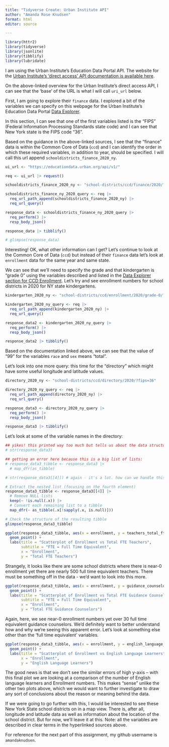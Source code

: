 ```yaml
---
title: "Tidyverse Create: Urban Institute API"
author: "Amanda Rose Knudsen"
format: html
editor: source

---
```


```r
library(httr2)
library(tidyverse)
library(jsonlite)
library(tibblify)
library(lubridate)
```

I am using the Urban Institute's Education Data Portal API. The website for the [Urban Institute's 'direct access' API documentation is available here](https://educationdata.urban.org/documentation/#direct_access). 

On the above-linked overview for the Urban Institute's direct access API, I can see that the 'base' of the URL is what I will call `uri_url` below.

First, I am going to explore their `finance` data. I explored a bit of the variables we can specify on this webpage for the Urban Institute's Education Data Portal [Data Explorer](https://educationdata.urban.org/documentation/school-districts.html#ccd_finance). 

In this section, I can see that one of the first variables listed is the "FIPS" (Federal Information Processing Standards state code) and I can see that New York state is the FIPS code "36".

Based on the guidance in the above-linked sources, I see that the "finance" data is within the Common Core of Data (`ccd`) and I can identify the order in which these required variables, in addition to year, should be specified. I will call this url append `schooldistricts_finance_2020_ny`.


```r
ui_url <- "https://educationdata.urban.org/api/v1/"

req <- ui_url |> request()

schooldistricts_finance_2020_ny <- "school-districts/ccd/finance/2020/?fips=36"

schooldistricts_finance_ny_2020_query <- req |>
  req_url_path_append(schooldistricts_finance_2020_ny) |>
  req_url_query()

response_data <- schooldistricts_finance_ny_2020_query |>
  req_perform() |>
  resp_body_json()

response_data |> tibblify() 

# glimpse(response_data)
```
Interesting! OK, what other information can I get? Let's continue to look at the Common Core of Data (`ccd`) but instead of their `finance` data let's look at `enrollment` data for the same year and same state. 

We can see that we'll need to specify the grade and that kindergarten is "grade 0" using the variables described and listed in the [Data Explorer section for CCD Enrollment](https://educationdata.urban.org/documentation/school-districts.html#ccd-enrollment-by-grade). Let's try and see enrollment numbers for school districts in 2020 for NY state kindergartens.  

```r
kindergarten_2020_ny <- "school-districts/ccd/enrollment/2020/grade-0/?fips=36"

kindergarten_2020_ny_query <- req |>
  req_url_path_append(kindergarten_2020_ny) |>
  req_url_query()

response_data2 <- kindergarten_2020_ny_query |>
  req_perform() |>
  resp_body_json()

response_data2 |> tibblify() 
```
Based on the documentation linked above, we can see that the value of "99" for the variables `race` and `sex` means "total". 

Let's look into one more query: this time for the "directory" which might have some useful longitude and latitude values. 

```r
directory_2020_ny <- "school-districts/ccd/directory/2020/?fips=36"

directory_2020_ny_query <- req |>
  req_url_path_append(directory_2020_ny) |>
  req_url_query()

response_data3 <- directory_2020_ny_query |>
  req_perform() |>
  resp_body_json()

response_data3 |> tibblify() 
```
Let's look at some of the variable names in the directory:

```r
## yikes! this printed way too much but tells us about the data structure:
# str(response_data3) 

## getting an error here because this is a big list of lists:
# response_data3_tibble <- response_data3 |> 
  # map_dfr(as_tibble) 

# str(response_data3[[4]]) # again - it's a lot. how can we handle this?

# Extract the nested list (focusing on the fourth element)
response_data3_tibble <- response_data3[[4]] |>
  # Remove NULL lists
  keep(~ !is.null(.x)) |> 
  # Convert each remaining list to a tibble
  map_dfr(~ as_tibble(.x[!sapply(.x, is.null)])) 

# Check the structure of the resulting tibble
glimpse(response_data3_tibble)
```
```r
ggplot(response_data3_tibble, aes(x = enrollment, y = teachers_total_fte)) +
  geom_point() +
  labs(title = "Scatterplot of Enrollment vs Total FTE Teachers",
       subtitle = "FTE = Full Time Equivalent",
       x = "Enrollment",
       y = "Total FTE Teachers")
```
Strangely, it looks like there are some school districts where there is near-0 enrollment yet there are nearly 500 full time equivalent teachers. There must be something off in the data - we'd want to look into this more.


```r
ggplot(response_data3_tibble, aes(x = enrollment, y = guidance_counselors_total_fte)) +
  geom_point() +
  labs(title = "Scatterplot of Enrollment vs Total FTE Guidance Counselors",
       subtitle = "FTE = Full Time Equivalent",
       x = "Enrollment",
       y = "Total FTE Guidance Counselors")
```

Again, here, we see near-0 enrollment numbers yet over 30 full time equivalent guidance counselors. We'd definitely want to better understand how and why we're seeing this apparent error. Let's look at something else other than the 'full time equivalent' variables.

```r
ggplot(response_data3_tibble, aes(x = enrollment, y = english_language_learners)) +
  geom_point() +
  labs(title = "Scatterplot of Enrollment vs English Language Learners",
       x = "Enrollment",
       y = "English Language Learners")
```
The good news is that we don't see the similar errors of high y-axis -- with this final plot we are looking at a comparison of the number of English language learners and Enrollment numbers. This makes "sense" unlike the other two plots above, which we would want to further investigate to draw any sort of conclusions about the reason or meaning behind the data.  

If we were going to go further with this, I would be interested to see these New York State school districts on in a map view. There is, after all, longitude and latitude data as well as information about the location of the school district. But for now, we'll leave it at this. Note: all the variables are described in clear terms in the hyperlinked sources above.

For reference for the next part of this assignment, my github username is `amandaknudsen`.